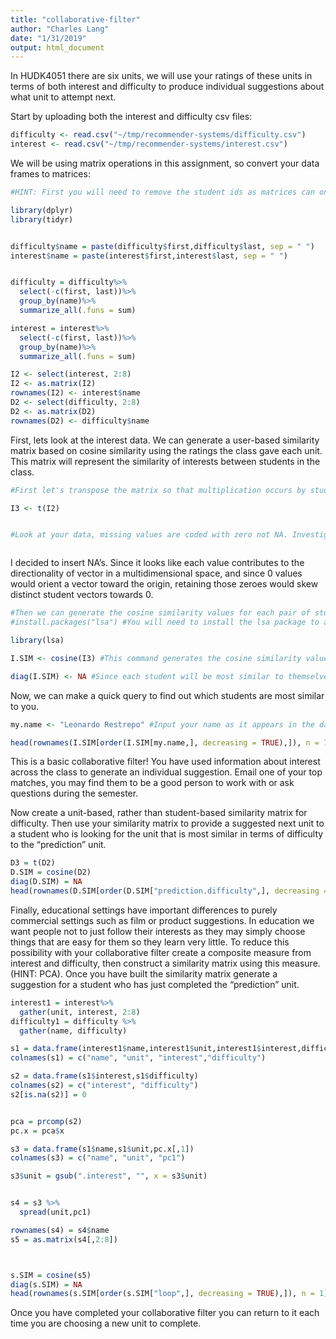 ```yaml
---
title: "collaborative-filter"
author: "Charles Lang"
date: "1/31/2019"
output: html_document
---
```


In HUDK4051 there are six units, we will use your ratings of these units in terms of both interest and difficulty to produce individual suggestions about what unit to attempt next.

Start by uploading both the interest and difficulty csv files:
```r
difficulty <- read.csv("~/tmp/recommender-systems/difficulty.csv")
interest <- read.csv("~/tmp/recommender-systems/interest.csv")

```

We will be using matrix operations in this assignment, so convert your data frames to matrices:
```r
#HINT: First you will need to remove the student ids as matrices can only contain one data type. You will then need to rename your row names with the student ids.

library(dplyr)
library(tidyr)


difficulty$name = paste(difficulty$first,difficulty$last, sep = " ")
interest$name = paste(interest$first,interest$last, sep = " ")


difficulty = difficulty%>%
  select(-c(first, last))%>%
  group_by(name)%>%
  summarize_all(.funs = sum)

interest = interest%>%
  select(-c(first, last))%>%
  group_by(name)%>%
  summarize_all(.funs = sum)

I2 <- select(interest, 2:8)
I2 <- as.matrix(I2)
rownames(I2) <- interest$name
D2 <- select(difficulty, 2:8)
D2 <- as.matrix(D2)
rownames(D2) <- difficulty$name


```

First, lets look at the interest data. We can generate a user-based similarity matrix based on cosine similarity using the ratings the class gave each unit. This matrix will represent the similarity of interests between students in the class.
```r
#First let's transpose the matrix so that multiplication occurs by students rather than units.

I3 <- t(I2)


#Look at your data, missing values are coded with zero not NA. Investigate cosine similarity and decide whether your missing values should be coded with zeros or NAs. Explain your choice.



```

I decided to insert NA's. Since it looks like each value contributes to the directionality of vector in a multidimensional space, and since 0 values would orient a vector toward the origin, retaining those zeroes would skew distinct student vectors towards 0.

```r
#Then we can generate the cosine similarity values for each pair of students
#install.packages("lsa") #You will need to install the lsa package to access the cosine command.

library(lsa)

I.SIM <- cosine(I3) #This command generates the cosine similarity values as a new matrix. Click on I.SIM in the Global Environment pane to see what it looks like.

diag(I.SIM) <- NA #Since each student will be most similar to themselves we want to remove that information
```

Now, we can make a quick query to find out which students are most similar to you. 
```r
my.name <- "Leonardo Restrepo" #Input your name as it appears in the data set

head(rownames(I.SIM[order(I.SIM[my.name,], decreasing = TRUE),]), n = 7) #This code orders the column of the matrix corresponding to your UNI according to similarity and returns the top two UNI ids for the students who's interests are most similar to yours
```

This is a basic collaborative filter! You have used information about interest across the class to generate an individual suggestion. Email one of your top matches, you may find them to be a good person to work with or ask questions during the semester.

Now create a unit-based, rather than student-based similarity matrix for difficulty. Then use your similarity matrix to provide a suggested next unit to a student who is looking for the unit that is most similar in terms of difficulty to the "prediction" unit. 
```r

D3 = t(D2)
D.SIM = cosine(D2)
diag(D.SIM) = NA
head(rownames(D.SIM[order(D.SIM["prediction.difficulty",], decreasing = TRUE),]), n = 1)


```

Finally, educational settings have important differences to purely commercial settings such as film or product suggestions. In education we want people not to just follow their interests as they may simply choose things that are easy for them so they learn very little. To reduce this possibility with your collaborative filter create a composite measure from interest and difficulty, then construct a similarity matrix using this measure. (HINT: PCA). Once you have built the similarity matrix generate a suggestion for a student who has just completed the "prediction" unit.

```r

interest1 = interest%>%
  gather(unit, interest, 2:8)
difficulty1 = difficulty %>%
  gather(name, difficulty)

s1 = data.frame(interest1$name,interest1$unit,interest1$interest,difficulty1$difficulty)
colnames(s1) = c("name", "unit", "interest","difficulty")

s2 = data.frame(s1$interest,s1$difficulty)
colnames(s2) = c("interest", "difficulty")
s2[is.na(s2)] = 0


pca = prcomp(s2)
pc.x = pca$x

s3 = data.frame(s1$name,s1$unit,pc.x[,1])
colnames(s3) = c("name", "unit", "pc1")

s3$unit = gsub(".interest", "", x = s3$unit)


s4 = s3 %>%
  spread(unit,pc1)

rownames(s4) = s4$name
s5 = as.matrix(s4[,2:8])



s.SIM = cosine(s5)
diag(s.SIM) = NA
head(rownames(s.SIM[order(s.SIM["loop",], decreasing = TRUE),]), n = 1)

```

Once you have completed your collaborative filter you can return to it each time you are choosing a new unit to complete.
